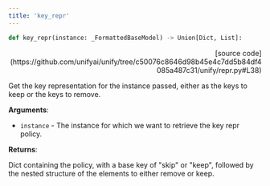 ```yaml
---
title: 'key_repr'
---
```


```python
def key_repr(instance: _FormattedBaseModel) -> Union[Dict, List]:
```

<p align="right">[source code](https://github.com/unifyai/unify/tree/c50076c8646d98b45e4c7dd5b84df4085a487c31/unify/repr.py#L38)</p>

Get the key representation for the instance passed, either as the keys to keep or
the keys to remove.

**Arguments**:

- `instance` - The instance for which we want to retrieve the key repr policy.



**Returns**:

Dict containing the policy, with a base key of "skip" or "keep", followed by
the nested structure of the elements to either remove or keep.